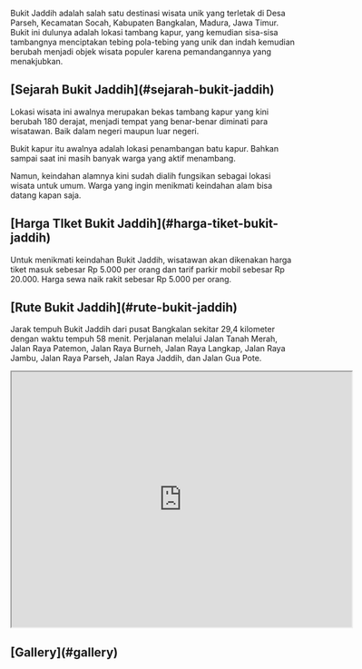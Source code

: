 

Bukit Jaddih adalah salah satu destinasi wisata unik yang terletak di Desa Parseh, Kecamatan Socah, Kabupaten Bangkalan, Madura, Jawa Timur. Bukit ini dulunya adalah lokasi tambang kapur, yang kemudian sisa-sisa tambangnya menciptakan tebing pola-tebing yang unik dan indah kemudian berubah menjadi objek wisata populer karena pemandangannya yang menakjubkan.

<h2 className="text-2xl font-bold scroll-mt-20" id="sejarah-bukit-jaddih">[Sejarah Bukit Jaddih](#sejarah-bukit-jaddih)</h2>

Lokasi wisata ini awalnya merupakan bekas tambang kapur yang kini berubah 180 derajat, menjadi tempat yang benar-benar diminati para wisatawan. Baik dalam negeri maupun luar negeri.

Bukit kapur itu awalnya adalah lokasi penambangan batu kapur. Bahkan sampai saat ini masih banyak warga yang aktif menambang.

Namun, keindahan alamnya kini sudah dialih fungsikan sebagai lokasi wisata untuk umum. Warga yang ingin menikmati keindahan alam bisa datang kapan saja.

<h2 className="text-2xl font-bold scroll-mt-20" id="harga-tiket-bukit-jaddih">[Harga TIket Bukit Jaddih](#harga-tiket-bukit-jaddih)</h2>

Untuk menikmati keindahan Bukit Jaddih, wisatawan akan dikenakan harga tiket masuk sebesar Rp 5.000 per orang dan tarif parkir mobil sebesar Rp 20.000. Harga sewa naik rakit sebesar Rp 5.000 per orang.

<h2 className="text-2xl font-bold scroll-mt-20" id="rute-bukit-jaddih">[Rute Bukit Jaddih](#rute-bukit-jaddih)</h2>

Jarak tempuh Bukit Jaddih dari pusat Bangkalan sekitar 29,4 kilometer dengan waktu tempuh 58 menit. Perjalanan melalui Jalan Tanah Merah, Jalan Raya Patemon, Jalan Raya Burneh, Jalan Raya Langkap, Jalan Raya Jambu, Jalan Raya Parseh, Jalan Raya Jaddih, dan Jalan Gua Pote.

<iframe src="https://www.google.com/maps/embed?pb=!1m18!1m12!1m3!1d3325.2576016764397!2d112.75696467414392!3d-7.0822776694217255!2m3!1f0!2f0!3f0!3m2!1i1024!2i768!4f13.1!3m3!1m2!1s0x2dd8045eb0acb79d%3A0x4a24af02fd796f55!2sJaddih%20Hill%20Madura!5e1!3m2!1sen!2sid!4v1726843129887!5m2!1sen!2sid" width="600" height="450" allowfullscreen="" loading="lazy" referrerpolicy="no-referrer-when-downgrade" className="w-full"></iframe>

<h2 className="text-2xl font-bold scroll-mt-20" id="gallery">[Gallery](#gallery)</h2>

